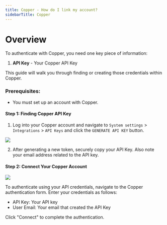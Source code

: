 ```yaml
---
title: Copper - How do I link my account?
sidebarTitle: Copper
---
```



# Overview

To authenticate with Copper, you need one key piece of information:
1. **API Key** - Your Copper API Key


This guide will walk you through finding or creating those credentials within Copper.


### Prerequisites:

- You must set up an account with Copper.


#### Step 1: Finding Copper API Key
1. Log into your Copper account and navigate to `System settings` > `Integrations` > `API Keys` and click the `GENERATE API KEY` button.

<img src="/integrations/all/copper-api-key/copper_key.png" />

2. After generating a new token, securely copy your API Key. Also note your email address related to the API key.

#### Step 2: Connect Your Copper Account

<img src="/integrations/all/copper-api-key/nango_connect_ui.png" />

To authenticate using your API credentials, navigate to the Copper authentication form.
Enter your credentials as follows:
- API Key: Your API key
- User Email: Your email that created the API Key

Click "Connect" to complete the authentication.
